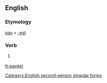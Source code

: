 ==English==

===Etymology===
[[pay]] + [[-est]]

===Verb===
{{en-verb form}}

# {{context|archaic|lang=en}} {{form of|Second-person singular simple present form|pay}}

[[Category:English second-person singular forms]]

[[fr:payest]]
